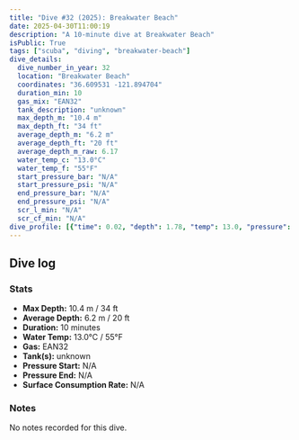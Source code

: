 ```yaml
---
title: "Dive #32 (2025): Breakwater Beach"
date: 2025-04-30T11:00:19
description: "A 10-minute dive at Breakwater Beach"
isPublic: True
tags: ["scuba", "diving", "breakwater-beach"]
dive_details:
  dive_number_in_year: 32
  location: "Breakwater Beach"
  coordinates: "36.609531 -121.894704"
  duration_min: 10
  gas_mix: "EAN32"
  tank_description: "unknown"
  max_depth_m: "10.4 m"
  max_depth_ft: "34 ft"
  average_depth_m: "6.2 m"
  average_depth_ft: "20 ft"
  average_depth_m_raw: 6.17
  water_temp_c: "13.0°C"
  water_temp_f: "55°F"
  start_pressure_bar: "N/A"
  start_pressure_psi: "N/A"
  end_pressure_bar: "N/A"
  end_pressure_psi: "N/A"
  scr_l_min: "N/A"
  scr_cf_min: "N/A"
dive_profile: [{"time": 0.02, "depth": 1.78, "temp": 13.0, "pressure": null}, {"time": 0.07, "depth": 2.05, "temp": 13.0, "pressure": null}, {"time": 0.08, "depth": 2.29, "temp": 13.0, "pressure": null}, {"time": 0.1, "depth": 2.51, "temp": 13.0, "pressure": null}, {"time": 0.13, "depth": 2.61, "temp": 13.0, "pressure": null}, {"time": 0.18, "depth": 2.82, "temp": 13.0, "pressure": null}, {"time": 0.2, "depth": 2.93, "temp": 13.0, "pressure": null}, {"time": 0.23, "depth": 3.1, "temp": 13.0, "pressure": null}, {"time": 0.27, "depth": 3.21, "temp": 13.0, "pressure": null}, {"time": 0.3, "depth": 3.1, "temp": 13.0, "pressure": null}, {"time": 0.37, "depth": 3.29, "temp": 13.0, "pressure": null}, {"time": 0.4, "depth": 3.4, "temp": 13.0, "pressure": null}, {"time": 0.45, "depth": 3.51, "temp": 13.0, "pressure": null}, {"time": 0.48, "depth": 3.69, "temp": 13.0, "pressure": null}, {"time": 0.52, "depth": 3.93, "temp": 13.0, "pressure": null}, {"time": 0.53, "depth": 4.1, "temp": 13.0, "pressure": null}, {"time": 0.55, "depth": 4.24, "temp": 13.0, "pressure": null}, {"time": 0.57, "depth": 4.35, "temp": 13.0, "pressure": null}, {"time": 0.58, "depth": 4.49, "temp": 13.0, "pressure": null}, {"time": 0.6, "depth": 4.7, "temp": 13.0, "pressure": null}, {"time": 0.62, "depth": 4.91, "temp": 13.0, "pressure": null}, {"time": 0.67, "depth": 5.08, "temp": 13.0, "pressure": null}, {"time": 0.7, "depth": 5.24, "temp": 13.0, "pressure": null}, {"time": 0.72, "depth": 5.36, "temp": 13.0, "pressure": null}, {"time": 0.73, "depth": 5.55, "temp": 13.0, "pressure": null}, {"time": 0.75, "depth": 5.76, "temp": 13.0, "pressure": null}, {"time": 0.77, "depth": 5.9, "temp": 13.0, "pressure": null}, {"time": 0.88, "depth": 6.01, "temp": 13.0, "pressure": null}, {"time": 0.9, "depth": 6.16, "temp": 13.0, "pressure": null}, {"time": 0.92, "depth": 6.32, "temp": 13.0, "pressure": null}, {"time": 0.97, "depth": 6.46, "temp": 13.0, "pressure": null}, {"time": 1.08, "depth": 6.57, "temp": 13.0, "pressure": null}, {"time": 1.15, "depth": 6.78, "temp": 13.0, "pressure": null}, {"time": 1.18, "depth": 7.07, "temp": 13.0, "pressure": null}, {"time": 1.2, "depth": 7.29, "temp": 13.0, "pressure": null}, {"time": 1.22, "depth": 7.44, "temp": 13.0, "pressure": null}, {"time": 1.25, "depth": 7.62, "temp": 13.0, "pressure": null}, {"time": 1.28, "depth": 7.83, "temp": 13.0, "pressure": null}, {"time": 1.3, "depth": 8.04, "temp": 13.0, "pressure": null}, {"time": 1.32, "depth": 8.25, "temp": 13.0, "pressure": null}, {"time": 1.33, "depth": 8.48, "temp": 13.0, "pressure": null}, {"time": 1.35, "depth": 8.68, "temp": 13.0, "pressure": null}, {"time": 1.37, "depth": 8.84, "temp": 13.0, "pressure": null}, {"time": 1.38, "depth": 8.97, "temp": 13.0, "pressure": null}, {"time": 1.4, "depth": 9.08, "temp": 13.0, "pressure": null}, {"time": 1.45, "depth": 9.22, "temp": 13.0, "pressure": null}, {"time": 1.5, "depth": 9.38, "temp": 13.0, "pressure": null}, {"time": 1.53, "depth": 9.27, "temp": 13.0, "pressure": null}, {"time": 1.6, "depth": 9.47, "temp": 13.0, "pressure": null}, {"time": 1.63, "depth": 9.75, "temp": 13.0, "pressure": null}, {"time": 1.65, "depth": 9.85, "temp": 13.0, "pressure": null}, {"time": 1.72, "depth": 9.96, "temp": 13.0, "pressure": null}, {"time": 1.75, "depth": 10.11, "temp": 13.0, "pressure": null}, {"time": 1.83, "depth": 10.0, "temp": 13.0, "pressure": null}, {"time": 1.87, "depth": 10.21, "temp": 13.0, "pressure": null}, {"time": 1.9, "depth": 10.09, "temp": 13.0, "pressure": null}, {"time": 1.98, "depth": 10.2, "temp": 13.0, "pressure": null}, {"time": 2.0, "depth": 10.36, "temp": 13.0, "pressure": null}, {"time": 2.18, "depth": 10.2, "temp": 13.0, "pressure": null}, {"time": 2.27, "depth": 10.42, "temp": 13.0, "pressure": null}, {"time": 2.32, "depth": 10.28, "temp": 13.0, "pressure": null}, {"time": 2.38, "depth": 10.18, "temp": 13.0, "pressure": null}, {"time": 2.58, "depth": 10.04, "temp": 13.0, "pressure": null}, {"time": 2.63, "depth": 10.17, "temp": 13.0, "pressure": null}, {"time": 2.78, "depth": 10.35, "temp": 13.0, "pressure": null}, {"time": 2.83, "depth": 10.21, "temp": 13.0, "pressure": null}, {"time": 2.85, "depth": 10.09, "temp": 13.0, "pressure": null}, {"time": 3.08, "depth": 9.99, "temp": 13.0, "pressure": null}, {"time": 3.12, "depth": 10.19, "temp": 13.0, "pressure": null}, {"time": 3.18, "depth": 10.08, "temp": 13.0, "pressure": null}, {"time": 3.22, "depth": 10.29, "temp": 13.0, "pressure": null}, {"time": 3.47, "depth": 10.43, "temp": 13.0, "pressure": null}, {"time": 3.5, "depth": 10.16, "temp": 13.0, "pressure": null}, {"time": 3.65, "depth": 9.96, "temp": 13.0, "pressure": null}, {"time": 3.68, "depth": 10.1, "temp": 13.0, "pressure": null}, {"time": 3.77, "depth": 9.86, "temp": 13.0, "pressure": null}, {"time": 3.85, "depth": 10.07, "temp": 13.0, "pressure": null}, {"time": 3.97, "depth": 10.18, "temp": 13.0, "pressure": null}, {"time": 4.0, "depth": 10.33, "temp": 13.0, "pressure": null}, {"time": 4.03, "depth": 10.19, "temp": 13.0, "pressure": null}, {"time": 4.05, "depth": 10.04, "temp": 13.0, "pressure": null}, {"time": 4.08, "depth": 9.82, "temp": 13.0, "pressure": null}, {"time": 4.13, "depth": 9.93, "temp": 13.0, "pressure": null}, {"time": 4.22, "depth": 9.82, "temp": 13.0, "pressure": null}, {"time": 4.25, "depth": 9.94, "temp": 13.0, "pressure": null}, {"time": 4.28, "depth": 10.11, "temp": 13.0, "pressure": null}, {"time": 4.32, "depth": 10.22, "temp": 13.0, "pressure": null}, {"time": 4.38, "depth": 10.06, "temp": 13.0, "pressure": null}, {"time": 4.4, "depth": 9.91, "temp": 13.0, "pressure": null}, {"time": 4.48, "depth": 10.07, "temp": 13.0, "pressure": null}, {"time": 4.53, "depth": 10.19, "temp": 13.0, "pressure": null}, {"time": 4.55, "depth": 10.08, "temp": 13.0, "pressure": null}, {"time": 4.62, "depth": 10.21, "temp": 13.0, "pressure": null}, {"time": 4.65, "depth": 10.07, "temp": 13.0, "pressure": null}, {"time": 4.68, "depth": 9.92, "temp": 13.0, "pressure": null}, {"time": 4.73, "depth": 9.75, "temp": 13.0, "pressure": null}, {"time": 4.77, "depth": 9.6, "temp": 13.0, "pressure": null}, {"time": 4.8, "depth": 9.41, "temp": 13.0, "pressure": null}, {"time": 4.87, "depth": 9.54, "temp": 13.0, "pressure": null}, {"time": 4.92, "depth": 9.34, "temp": 13.0, "pressure": null}, {"time": 4.97, "depth": 9.52, "temp": 13.0, "pressure": null}, {"time": 4.98, "depth": 9.63, "temp": 13.0, "pressure": null}, {"time": 5.03, "depth": 9.42, "temp": 13.0, "pressure": null}, {"time": 5.13, "depth": 9.32, "temp": 13.0, "pressure": null}, {"time": 5.15, "depth": 9.17, "temp": 13.0, "pressure": null}, {"time": 5.17, "depth": 9.05, "temp": 13.0, "pressure": null}, {"time": 5.23, "depth": 9.18, "temp": 13.0, "pressure": null}, {"time": 5.3, "depth": 9.04, "temp": 13.0, "pressure": null}, {"time": 5.33, "depth": 8.88, "temp": 13.0, "pressure": null}, {"time": 5.4, "depth": 8.77, "temp": 13.0, "pressure": null}, {"time": 5.43, "depth": 8.64, "temp": 13.0, "pressure": null}, {"time": 5.52, "depth": 8.46, "temp": 13.0, "pressure": null}, {"time": 5.55, "depth": 8.2, "temp": 13.0, "pressure": null}, {"time": 5.58, "depth": 8.1, "temp": 13.0, "pressure": null}, {"time": 5.62, "depth": 7.99, "temp": 13.0, "pressure": null}, {"time": 5.65, "depth": 7.67, "temp": 13.0, "pressure": null}, {"time": 5.67, "depth": 7.5, "temp": 13.0, "pressure": null}, {"time": 5.68, "depth": 7.32, "temp": 13.0, "pressure": null}, {"time": 5.7, "depth": 7.15, "temp": 13.0, "pressure": null}, {"time": 5.72, "depth": 7.01, "temp": 13.0, "pressure": null}, {"time": 5.75, "depth": 6.9, "temp": 13.0, "pressure": null}, {"time": 5.78, "depth": 6.78, "temp": 13.0, "pressure": null}, {"time": 5.8, "depth": 6.58, "temp": 13.0, "pressure": null}, {"time": 5.82, "depth": 6.44, "temp": 13.0, "pressure": null}, {"time": 5.83, "depth": 6.28, "temp": 13.0, "pressure": null}, {"time": 5.85, "depth": 6.17, "temp": 13.0, "pressure": null}, {"time": 5.98, "depth": 5.99, "temp": 13.0, "pressure": null}, {"time": 6.03, "depth": 5.77, "temp": 13.0, "pressure": null}, {"time": 6.05, "depth": 5.64, "temp": 13.0, "pressure": null}, {"time": 6.12, "depth": 5.77, "temp": 13.0, "pressure": null}, {"time": 6.2, "depth": 5.88, "temp": 13.0, "pressure": null}, {"time": 6.23, "depth": 6.01, "temp": 13.0, "pressure": null}, {"time": 6.28, "depth": 6.24, "temp": 13.0, "pressure": null}, {"time": 6.48, "depth": 6.13, "temp": 13.0, "pressure": null}, {"time": 6.52, "depth": 6.25, "temp": 13.0, "pressure": null}, {"time": 6.55, "depth": 6.41, "temp": 13.0, "pressure": null}, {"time": 6.62, "depth": 6.21, "temp": 13.0, "pressure": null}, {"time": 6.65, "depth": 6.04, "temp": 13.0, "pressure": null}, {"time": 6.75, "depth": 6.16, "temp": 13.0, "pressure": null}, {"time": 6.82, "depth": 5.93, "temp": 13.0, "pressure": null}, {"time": 6.88, "depth": 6.15, "temp": 13.0, "pressure": null}, {"time": 6.93, "depth": 6.38, "temp": 13.0, "pressure": null}, {"time": 6.98, "depth": 6.18, "temp": 13.0, "pressure": null}, {"time": 7.05, "depth": 6.0, "temp": 13.0, "pressure": null}, {"time": 7.07, "depth": 6.18, "temp": 13.0, "pressure": null}, {"time": 7.2, "depth": 6.29, "temp": 13.0, "pressure": null}, {"time": 7.4, "depth": 6.41, "temp": 13.0, "pressure": null}, {"time": 7.5, "depth": 6.23, "temp": 13.0, "pressure": null}, {"time": 7.55, "depth": 5.86, "temp": 13.0, "pressure": null}, {"time": 7.58, "depth": 6.0, "temp": 13.0, "pressure": null}, {"time": 7.63, "depth": 6.16, "temp": 13.0, "pressure": null}, {"time": 7.8, "depth": 6.26, "temp": 13.0, "pressure": null}, {"time": 7.83, "depth": 6.1, "temp": 13.0, "pressure": null}, {"time": 7.92, "depth": 6.23, "temp": 13.0, "pressure": null}, {"time": 8.05, "depth": 6.4, "temp": 13.0, "pressure": null}, {"time": 8.1, "depth": 6.28, "temp": 13.0, "pressure": null}, {"time": 8.13, "depth": 5.97, "temp": 13.0, "pressure": null}, {"time": 8.17, "depth": 6.12, "temp": 13.0, "pressure": null}, {"time": 8.18, "depth": 6.25, "temp": 13.0, "pressure": null}, {"time": 8.22, "depth": 6.45, "temp": 13.0, "pressure": null}, {"time": 8.32, "depth": 6.35, "temp": 13.0, "pressure": null}, {"time": 8.33, "depth": 6.14, "temp": 13.0, "pressure": null}, {"time": 8.35, "depth": 6.03, "temp": 13.0, "pressure": null}, {"time": 8.42, "depth": 5.88, "temp": 13.0, "pressure": null}, {"time": 8.52, "depth": 6.06, "temp": 13.0, "pressure": null}, {"time": 8.53, "depth": 5.95, "temp": 13.0, "pressure": null}, {"time": 8.55, "depth": 5.84, "temp": 13.0, "pressure": null}, {"time": 8.57, "depth": 5.65, "temp": 13.0, "pressure": null}, {"time": 8.58, "depth": 5.55, "temp": 13.0, "pressure": null}, {"time": 8.6, "depth": 5.44, "temp": 13.0, "pressure": null}, {"time": 8.62, "depth": 5.34, "temp": 13.0, "pressure": null}, {"time": 8.68, "depth": 5.23, "temp": 13.0, "pressure": null}, {"time": 8.7, "depth": 5.09, "temp": 13.0, "pressure": null}, {"time": 8.72, "depth": 4.94, "temp": 13.0, "pressure": null}, {"time": 8.77, "depth": 4.81, "temp": 13.0, "pressure": null}, {"time": 8.78, "depth": 4.69, "temp": 13.0, "pressure": null}, {"time": 8.8, "depth": 4.56, "temp": 13.0, "pressure": null}, {"time": 8.83, "depth": 4.39, "temp": 13.0, "pressure": null}, {"time": 8.85, "depth": 4.25, "temp": 13.0, "pressure": null}, {"time": 8.95, "depth": 4.09, "temp": 13.0, "pressure": null}, {"time": 8.97, "depth": 3.93, "temp": 13.0, "pressure": null}, {"time": 8.98, "depth": 3.81, "temp": 13.0, "pressure": null}, {"time": 9.05, "depth": 3.7, "temp": 13.0, "pressure": null}, {"time": 9.1, "depth": 3.51, "temp": 13.0, "pressure": null}, {"time": 9.13, "depth": 3.36, "temp": 13.0, "pressure": null}, {"time": 9.2, "depth": 3.14, "temp": 13.0, "pressure": null}, {"time": 9.28, "depth": 3.37, "temp": 13.0, "pressure": null}, {"time": 9.33, "depth": 3.13, "temp": 13.0, "pressure": null}, {"time": 9.35, "depth": 2.96, "temp": 13.0, "pressure": null}, {"time": 9.43, "depth": 3.1, "temp": 13.0, "pressure": null}, {"time": 9.55, "depth": 2.95, "temp": 13.0, "pressure": null}, {"time": 9.57, "depth": 3.1, "temp": 13.0, "pressure": null}, {"time": 9.6, "depth": 2.91, "temp": 13.0, "pressure": null}, {"time": 9.72, "depth": 2.8, "temp": 13.0, "pressure": null}, {"time": 9.73, "depth": 2.67, "temp": 13.0, "pressure": null}, {"time": 9.78, "depth": 2.77, "temp": 13.0, "pressure": null}, {"time": 9.85, "depth": 2.55, "temp": 13.0, "pressure": null}, {"time": 9.87, "depth": 2.41, "temp": 13.0, "pressure": null}, {"time": 10.0, "depth": 2.25, "temp": 13.0, "pressure": null}, {"time": 0.02, "depth": 0.0, "temp": 13.0, "pressure": null}]
---
```



## Dive log

<DiveChart frontmatter={frontmatter} />

### Stats
- **Max Depth:** 10.4 m / 34 ft
- **Average Depth:** 6.2 m / 20 ft
- **Duration:** 10 minutes
- **Water Temp:** 13.0°C / 55°F
- **Gas:** EAN32
- **Tank(s):** unknown
- **Pressure Start:** N/A
- **Pressure End:** N/A
- **Surface Consumption Rate:** N/A

### Notes
No notes recorded for this dive.
